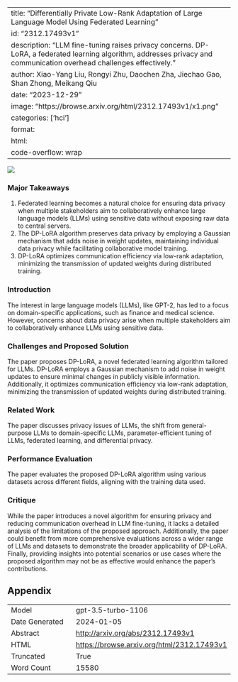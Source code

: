 
---
title: "Differentially Private Low-Rank Adaptation of Large Language Model Using Federated Learning"
id: "2312.17493v1"
description: "LLM fine-tuning raises privacy concerns. DP-LoRA, a federated learning algorithm, addresses privacy and communication overhead challenges effectively."
author: Xiao-Yang Liu, Rongyi Zhu, Daochen Zha, Jiechao Gao, Shan Zhong, Meikang Qiu
date: "2023-12-29"
image: "https://browse.arxiv.org/html/2312.17493v1/x1.png"
categories: ['hci']
format:
  html:
    code-overflow: wrap
---

![](https://browse.arxiv.org/html/2312.17493v1/x1.png)

### Major Takeaways
1. Federated learning becomes a natural choice for ensuring data privacy when multiple stakeholders aim to collaboratively enhance large language models (LLMs) using sensitive data without exposing raw data to central servers.
2. The DP-LoRA algorithm preserves data privacy by employing a Gaussian mechanism that adds noise in weight updates, maintaining individual data privacy while facilitating collaborative model training.
3. DP-LoRA optimizes communication efficiency via low-rank adaptation, minimizing the transmission of updated weights during distributed training.

### Introduction
The interest in large language models (LLMs), like GPT-2, has led to a focus on domain-specific applications, such as finance and medical science. However, concerns about data privacy arise when multiple stakeholders aim to collaboratively enhance LLMs using sensitive data.

### Challenges and Proposed Solution
The paper proposes DP-LoRA, a novel federated learning algorithm tailored for LLMs. DP-LoRA employs a Gaussian mechanism to add noise in weight updates to ensure minimal changes in publicly visible information. Additionally, it optimizes communication efficiency via low-rank adaptation, minimizing the transmission of updated weights during distributed training.

### Related Work
The paper discusses privacy issues of LLMs, the shift from general-purpose LLMs to domain-specific LLMs, parameter-efficient tuning of LLMs, federated learning, and differential privacy.

### Performance Evaluation
The paper evaluates the proposed DP-LoRA algorithm using various datasets across different fields, aligning with the training data used.

### Critique
While the paper introduces a novel algorithm for ensuring privacy and reducing communication overhead in LLM fine-tuning, it lacks a detailed analysis of the limitations of the proposed approach. Additionally, the paper could benefit from more comprehensive evaluations across a wider range of LLMs and datasets to demonstrate the broader applicability of DP-LoRA. Finally, providing insights into potential scenarios or use cases where the proposed algorithm may not be as effective would enhance the paper's contributions.

## Appendix

|          |          |
|----------|----------|
| Model     | gpt-3.5-turbo-1106       |
| Date Generated     | 2024-01-05       |
| Abstract | [http://arxiv.org/abs/2312.17493v1](http://arxiv.org/abs/2312.17493v1)        |
| HTML     | [https://browse.arxiv.org/html/2312.17493v1](https://browse.arxiv.org/html/2312.17493v1)       |
| Truncated       | True       |
| Word Count       | 15580       |